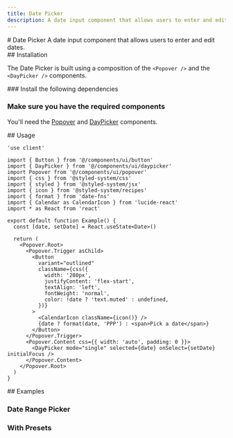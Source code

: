 ```yaml
---
title: Date Picker
description: A date input component that allows users to enter and edit dates.
---
```

<ContentContainer>

<Section gap="1">
# Date Picker
<Paragraph size={'extraLarge'} color={'tertiary'}>A date input component that allows users to enter and edit dates.</Paragraph>
<ComponentPreview name="date-picker" withRecipe />
</Section>

<Section>
## Installation

The Date Picker is built using a composition of the `<Popover />` and the `<DayPicker />` components.

<Steps>
<Section>
### Install the following dependencies

<InstallTabs pkg="date-fns react-day-picker" />

### Make sure you have the required components

You'll need the [Popover](/docs/components/popover) and [DayPicker](/docs/components/daypicker) components.
</Section>
</Steps>
</Section>

<Section>
## Usage

```tsx
'use client'

import { Button } from '@/components/ui/button'
import { DayPicker } from '@/components/ui/daypicker'
import Popover from '@/components/ui/popover'
import { css } from '@styled-system/css'
import { styled } from '@styled-system/jsx'
import { icon } from '@styled-system/recipes'
import { format } from 'date-fns'
import { Calendar as CalendarIcon } from 'lucide-react'
import * as React from 'react'

export default function Example() {
  const [date, setDate] = React.useState<Date>()

  return (
    <Popover.Root>
      <Popover.Trigger asChild>
        <Button
          variant="outlined"
          className={css({
            width: '280px',
            justifyContent: 'flex-start',
            textAlign: 'left',
            fontWeight: 'normal',
            color: !date ? 'text.muted' : undefined,
          })}
        >
          <CalendarIcon className={icon()} />
          {date ? format(date, 'PPP') : <span>Pick a date</span>}
        </Button>
      </Popover.Trigger>
      <Popover.Content css={{ width: 'auto', padding: 0 }}>
        <DayPicker mode="single" selected={date} onSelect={setDate} initialFocus />
      </Popover.Content>
    </Popover.Root>
  )
}
```

</Section>

<Section>
## Examples

### Date Range Picker
<ComponentPreview name="date-picker" file="date-range" />

### With Presets
<ComponentPreview name="date-picker" file= "with-presets" />
</Section>

</ContentContainer>